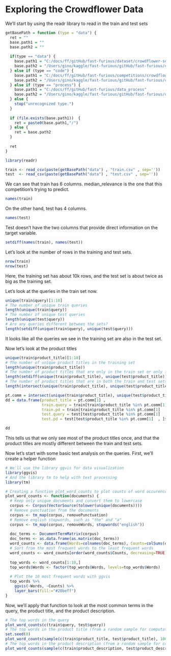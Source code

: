 # Exploring the Crowdflower Data

We'll start by using the readr library to read in the train and test sets
```r
getBasePath = function (type = "data") {
  ret = ""
  base.path1 = ""
  base.path2 = ""
  
  if(type == "data") {
    base.path1 = "C:/docs/ff/gitHub/fast-furious/dataset/crowdflower-search-relevance"
    base.path2 = "/Users/gino/kaggle/fast-furious/gitHub/fast-furious/dataset/crowdflower-search-relevance/"
  } else if (type == "code") {
    base.path1 = "C:/docs/ff/gitHub/fast-furious/competitions/crowdflower-search-relevance"
    base.path2 = "/Users/gino/kaggle/fast-furious/gitHub/fast-furious/competitions/ocrowdflower-search-relevance/"
  } else if (type == "process") {
    base.path1 = "C:/docs/ff/gitHub/fast-furious/data_process"
    base.path2 = "/Users/gino/kaggle/fast-furious/gitHub/fast-furious/data_process/"
  } else {
    stop("unrecognized type.")
  }
  
  if (file.exists(base.path1))  {
    ret = paste0(base.path1,"/")
  } else {
    ret = base.path2
  }
  
  ret
}

library(readr)

train <- read_csv(paste(getBasePath("data") , "train.csv" , sep=''))
test  <- read_csv(paste(getBasePath("data") , "test.csv" , sep=''))
```
We can see that train has 6 columns. median_relevance is the one that this competition's trying to predict.
```r
names(train)
```
On the other hand, test has 4 columns.
```r
names(test)
```
Test doesn't have the two columns that provide direct information on the target variable.
```r
setdiff(names(train), names(test))
```
Let's look at the number of rows in the training and test sets.
```r
nrow(train)
nrow(test)
```
Here, the training set has about 10k rows, and the test set is about twice as big as the training set.

Let's look at the queries in the train set now.
```r
unique(train$query)[1:10]
# The number of unique train queries
length(unique(train$query))
# The number of unique test queries
length(unique(test$query))
# Are any queries different between the sets?
length(setdiff(unique(train$query), unique(test$query)))
```
It looks like all the queries we see in the training set are also in the test set.

Now let's look at the product titles
```r
unique(train$product_title)[1:10]
# The number of unique product titles in the training set
length(unique(train$product_title))
# The number of product titles that are only in the train set or only in the test set
length(setdiff(unique(train$product_title), unique(test$product_title)))
# The number of product titles that are in both the train and test sets
length(intersect(unique(train$product_title), unique(test$product_title)))

pt.comm = intersect(unique(train$product_title), unique(test$product_title))
dd = data.frame(product_title = pt.comm[1] , 
                train.query = train[train$product_title %in% pt.comm[1]  , ]$query , 
                train.pd = train[train$product_title %in% pt.comm[1]  , ]$product_description , 
                test.query = test[test$product_title %in% pt.comm[1]  , ]$query, 
                test.pd = test[test$product_title %in% pt.comm[1]  , ]$product_description )

dd

```
This tells us that we only see most of the product titles once, and that the product titles are mostly different between the train and test sets.

Now let's start with some basic text analysis on the queries. First, we'll create a helper function
```r
# We'll use the library ggvis for data visualization
library(ggvis)
# And the library tm to help with text processing
library(tm)

# Creating a function plot_word_counts to plot counts of word occurences in different sets
plot_word_counts <- function(documents) {
  # Keep only unique documents and convert them to lowercase
  corpus <- Corpus(VectorSource(tolower(unique(documents))))
  # Remove punctuation from the documents
  corpus <- tm_map(corpus, removePunctuation)
  # Remove english stopwords, such as "the" and "a"
  corpus <- tm_map(corpus, removeWords, stopwords("english"))
  
  doc_terms <- DocumentTermMatrix(corpus)
  doc_terms <- as.data.frame(as.matrix(doc_terms))
  word_counts <- data.frame(Words=colnames(doc_terms), Counts=colSums(doc_terms))
  # Sort from the most frequent words to the least frequent words
  word_counts <- word_counts[order(word_counts$Counts, decreasing=TRUE),]
  
  top_words <- word_counts[1:10,]
  top_words$Words <- factor(top_words$Words, levels=top_words$Words)
  
  # Plot the 10 most frequent words with ggvis
  top_words %>%
    ggvis(~Words, ~Counts) %>%
    layer_bars(fill:="#20beff")
}
```
Now, we'll apply that function to look at the most common terms in the query, the product title, and the product description.
```r
# The top words in the query
plot_word_counts(c(train$query, test$query))
# The top words in the product title (from a random sample for computational reasons)
set.seed(0)
plot_word_counts(sample(c(train$product_title, test$product_title), 1000))
# The top words in the product description (from a random sample for computational reasons)
plot_word_counts(sample(c(train$product_description, test$product_description), 1000))
```
